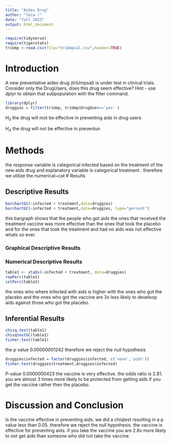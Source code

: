 ```yaml
---
title: "Aides Drug"
author: "leia !"
date: "fall 2023"
output: html_document
---
```


```r
require(tidyverse)
require(tigerstats)
triUmp <-read.csv(file="triUmpsal.csv",header=TRUE)
```

# Introduction

<!--In this section you explain what you are trying to show.  Where did the data come from?  What is the research or other question you are trying to answer?.  If you skimp in this section expect to be marked down in your grade. Paint a picture of the project a couple of paragraphs is expected!-->

A new  preventative aides drug (triUmpsal) is under test in clinical trials. Consider only the DrugUsers, does this drug seem effective?  Hint - use dplyr to obtain that subpopulation with the filter command.
 
```r
library(dplyr)
druggies = filter(triUmp, triUmp$DrugUser=='yes' )
```
 
 $H_0$ the drug will mot be effective in preventing aids in drug users 
 
 $H_A$ the drug will not be effective in preventun
 
# Methods

<!--Decide on your methods:  use "variable analysis" or other appropriate descriptors.  Make sure to choose at least one graphical method and at least one numerical method. Discuss what data manipulations may be needed for example subsetting or other binning procedures and what sort of graphical displays and inferential tools will be used!-->


the response variable is categorical infected based on the treatment of the new aids drug and explanatory variable is categorical treatment . therefore we utilize the numerical~cat
# Results

<!--Divide this section into two sub-sections:  One for your descriptive  results and one for your inferential results.!-->

## Descriptive Results
```r
barchartGC(~infected + treatment,data=druggies)
barchartGC(~infected + treatment,data=druggies, type="percent")

```

this bargraph shows that the people who got aids the ones that received the treatment vaccine was more effective than the ones that took the placebo and for the ones that took the treatment and had no aids was not effective whats so ever. 

### Graphical Descriptive Results


<!--Graphical results here.  Make sure to show your code.  Provide appropriate labels for axes, giving units if possible, and provide a good title for the graph, too.  Use the graphical results to describe the patterns if any that exist in the data as focused toward the research question. Bottom line is to explain the features of the graph that are relevant to conforming or departing to what is expected by your null hypothesis !-->

### Numerical Descriptive Results

<!--Numerical results go here. Use the numerical results to describe the patterns if any that exist in the data as focused toward the research question!-->

```r
table1 <- xtabs(~infected + treatment, data=druggies)
rowPerc(table1)
colPerc(table1)
```

the ones who where infected with aids is higher with the ones who got the placebo and the ones who got the vaccine are 3x less likely to develoop aids against those who got the placebo.  

## Inferential Results

<!--State hypothesis clearly.  Make sure your discussion of the inferential test covers all the aspects that the test output produces, such as test statistic, p-value etc.  Make a decision about the null hypothesis, explain the assumptions on which the selected test/procedure was based, and why the chosen procedure satisfys the assumptions and is appropriate to answer the research question!-->

```r
chisq.test(table1)
chisqtestGC(table1)
fisher.test(table1)
```

the p value  0.00000001242 therefore we reject the null hypothesis 

```r
druggies$infected = factor(druggies$infected, c('none','aids'))
fisher.test(druggies$treatment,druggies$infected)
```

P-value 0.0000000423 the vaccine is very effective. the odds ratio is 2.81. you are almost 3 times more likely to be protected from getting aids if you get the vaccine rather then the placebo. 

# Discussion and Conclusion

<!--Discussion and conclusion here.  If you found a relationship be sure to consider whether the relationship occurs because one of the variables causes the other, or whether they perhasps are related for some other reason.  Watch the chapter 6 videos from the GeorgeTown videos collection.!-->
 
 Is the vaccine effective in preventing aids. we did a chiqtest resulting in a p value less than 0.05. therefore we reject the null hypothesis. the vaccine is effective for preventing aids. if you take  the vaccine you are 2.8x more likely to not get aids than someone who did not take the vaccine. 
 